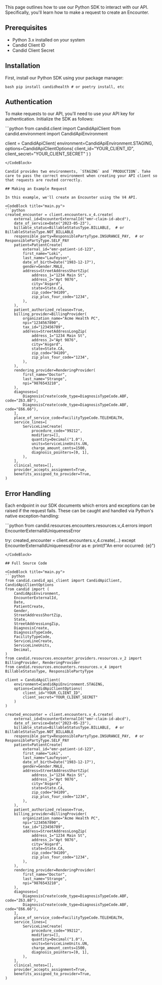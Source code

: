 This page outlines how to use our Python SDK to interact with our API.
Specifically, you'll learn how to make a request to create an Encounter.

## Prerequisites

- Python 3.x installed on your system
- Candid Client ID
- Candid Client Secret

## Installation

First, install our Python SDK using your package manager:

<CodeBlock title="Terminal">```bash pip install candidhealth # or poetry install, etc ```</CodeBlock>

## Authentication

To make requests to our API, you'll need to use your API key for authentication. Initialize the SDK as follows:

<CodeBlock title="main.py">
```python
from candid.client import CandidApiClient
from candid.environment import CandidApiEnvironment

client = CandidApiClient(
environment=CandidApiEnvironment.STAGING,
options=CandidApiClientOptions(
client_id="YOUR_CLIENT_ID",
client_secret="YOUR_CLIENT_SECRET"
)
)

````
</CodeBlock>

Candid provides two environments, `STAGING` and `PRODUCTION`. Take care to pass the correct environment when creating your API client so that requests are routed correctly.

## Making an Example Request

In this example, we'll create an Encounter using the V4 API.

<CodeBlock title="main.py">
```python
created_encounter = client.encounters.v_4.create(
    external_id=EncounterExternalId("emr-claim-id-abcd"),
    date_of_service=Date("2023-05-23"),
    billable_status=BillableStatusType.BILLABLE,  # or BillableStatusType.NOT_BILLABLE
    responsible_party=ResponsiblePartyType.INSURANCE_PAY,  # or ResponsiblePartyType.SELF_PAY
    patient=PatientCreate(
        external_id="emr-patient-id-123",
        first_name="Loki",
        last_name="Laufeyson",
        date_of_birth=Date("1983-12-17"),
        gender=Gender.MALE,
        address=StreetAddressShortZip(
            address_1="1234 Main St",
            address_2="Apt 9876",
            city="Asgard",
            state=State.CA,
            zip_code="94109",
            zip_plus_four_code="1234",
        ),
    ),
    patient_authorized_release=True,
    billing_provider=BillingProvider(
        organization_name="Acme Health PC",
        npi="1234567890",
        tax_id="123456789",
        address=StreetAddressLongZip(
            address_1="1234 Main St",
            address_2="Apt 9876",
            city="Asgard",
            state=State.CA,
            zip_code="94109",
            zip_plus_four_code="1234",
        ),
    ),
    rendering_provider=RenderingProvider(
        first_name="Doctor",
        last_name="Strange",
        npi="9876543210",
    ),
    diagnoses=[
        DiagnosisCreate(code_type=DiagnosisTypeCode.ABF, code="Z63.88"),
        DiagnosisCreate(code_type=DiagnosisTypeCode.ABF, code="E66.66"),
    ],
    place_of_service_code=FacilityTypeCode.TELEHEALTH,
    service_lines=[
        ServiceLineCreate(
            procedure_code="99212",
            modifiers=[],
            quantity=Decimal("1.0"),
            units=ServiceLineUnits.UN,
            charge_amount_cents=1500,
            diagnosis_pointers=[0, 1],
        ),
    ],
    clinical_notes=[],
    provider_accepts_assignment=True,
    benefits_assigned_to_provider=True,
)
````

</CodeBlock>

## Error Handling

Each endpoint in our SDK documents which errors and exceptions can be raised
if the request fails. These can be caught and handled via
Python's native exception-handling:

<CodeBlock title="main.py">
```python
from candid.resources.encounters.resources.v_4.errors import EncounterExternalIdUniquenessError

try:
created_encounter = client.encounters.v_4.create(...)
except EncounterExternalIdUniquenessError as e:
print(f"An error occurred: {e}")

````
</CodeBlock>

## Full Source Code

<CodeBlock title="main.py">
```python
from candid.candid_api_client import CandidApiClient, CandidApiClientOptions
from candid import (
    CandidApiEnvironment,
    EncounterExternalId,
    Date,
    PatientCreate,
    Gender,
    StreetAddressShortZip,
    State,
    StreetAddressLongZip,
    DiagnosisCreate,
    DiagnosisTypeCode,
    FacilityTypeCode,
    ServiceLineCreate,
    ServiceLineUnits,
    Decimal,
)
from candid.resources.encounter_providers.resources.v_2 import BillingProvider, RenderingProvider
from candid.resources.encounters.resources.v_4 import BillableStatusType, ResponsiblePartyType

client = CandidApiClient(
    environment=CandidApiEnvironment.STAGING,
    options=CandidApiClientOptions(
        client_id="YOUR_CLIENT_ID",
        client_secret="YOUR_CLIENT_SECRET"
    )
)

created_encounter = client.encounters.v_4.create(
    external_id=EncounterExternalId("emr-claim-id-abcd"),
    date_of_service=Date("2023-05-23"),
    billable_status=BillableStatusType.BILLABLE,  # or BillableStatusType.NOT_BILLABLE
    responsible_party=ResponsiblePartyType.INSURANCE_PAY,  # or ResponsiblePartyType.SELF_PAY
    patient=PatientCreate(
        external_id="emr-patient-id-123",
        first_name="Loki",
        last_name="Laufeyson",
        date_of_birth=Date("1983-12-17"),
        gender=Gender.MALE,
        address=StreetAddressShortZip(
            address_1="1234 Main St",
            address_2="Apt 9876",
            city="Asgard",
            state=State.CA,
            zip_code="94109",
            zip_plus_four_code="1234",
        ),
    ),
    patient_authorized_release=True,
    billing_provider=BillingProvider(
        organization_name="Acme Health PC",
        npi="1234567890",
        tax_id="123456789",
        address=StreetAddressLongZip(
            address_1="1234 Main St",
            address_2="Apt 9876",
            city="Asgard",
            state=State.CA,
            zip_code="94109",
            zip_plus_four_code="1234",
        ),
    ),
    rendering_provider=RenderingProvider(
        first_name="Doctor",
        last_name="Strange",
        npi="9876543210",
    ),
    diagnoses=[
        DiagnosisCreate(code_type=DiagnosisTypeCode.ABF, code="Z63.88"),
        DiagnosisCreate(code_type=DiagnosisTypeCode.ABF, code="E66.66"),
    ],
    place_of_service_code=FacilityTypeCode.TELEHEALTH,
    service_lines=[
        ServiceLineCreate(
            procedure_code="99212",
            modifiers=[],
            quantity=Decimal("1.0"),
            units=ServiceLineUnits.UN,
            charge_amount_cents=1500,
            diagnosis_pointers=[0, 1],
        ),
    ],
    clinical_notes=[],
    provider_accepts_assignment=True,
    benefits_assigned_to_provider=True,
)
````

</CodeBlock>
